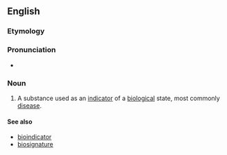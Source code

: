 ==English==
===Etymology===

{{prefix|bio|marker}}

===Pronunciation===

*{{IPA|ˈbaɪoʊˌmɑɹkɚ}} {{qualifier|US}}

===Noun===
{{en-noun}}
{{wikipedia}}
# {{medicine}} A substance used as an [[indicator]] of a [[biological]] state, most commonly [[disease]].

====See also====
*[[bioindicator]]
*[[biosignature]]